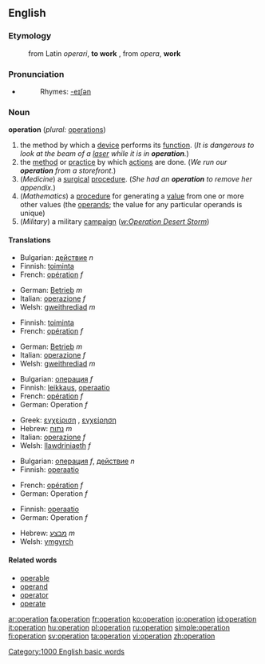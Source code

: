 {{wikipedia}}

==English==

===Etymology===

:from Latin ''operari'', '''to work''' , from ''opera'', '''work'''

===Pronunciation===
*{{audio|en-us-operation.ogg|Audio (US)}}
*:Rhymes: [[Rhymes:English:-eɪʃǝn|-eɪʃǝn]]

===Noun===
'''operation'''  (''plural:'' [[operations]])
# the method by which a [[device]] performs its [[function]].  (''It is dangerous to look at the beam of a [[laser]] while it is in '''operation'''.'')
# the [[method]] or [[practice]] by which [[actions]] are done.  (''We run our '''operation''' from a storefront.'')
# (''Medicine'') a [[surgical]] [[procedure]].  (''She had an '''operation''' to remove her appendix.'')
# (''Mathematics'') a [[procedure]] for generating a [[value]] from one or more other values (the [[operand]]s; the value for any particular operands is unique)
# (''Military'') a military [[campaign]] (''[[w:Operation Desert Storm]]'')

====Translations====
{{trans-top|the method by which a device performs its function}}
*Bulgarian: [[действие]] ''n''
*Finnish: [[toiminta]]
*French: [[opération]] ''f''
{{trans-mid}}
*German: [[Betrieb]] ''m''
*Italian: [[operazione]] ''f''
*Welsh: [[gweithrediad]] ''m''
{{trans-bottom}}

{{trans-top|the method or practice by which actions are done}}
*Finnish: [[toiminta]]
*French: [[opération]] ''f''
{{trans-mid}}
*German: [[Betrieb]] ''m''
*Italian: [[operazione]] ''f''
*Welsh: [[gweithrediad]] ''m''
{{trans-bottom}}

{{trans-top|a surgical procedure}}
*Bulgarian: [[операция]] ''f''
*Finnish: [[leikkaus]], [[operaatio]]
*French: [[opération]] ''f''
*German: Operation ''f''
{{trans-mid}}
*Greek: [[εγχείριση]] {{f}}, [[εγχείρηση]] {{f}}
*Hebrew: [[נתוח]] ''m''
*Italian: [[operazione]] ''f''
*Welsh: [[llawdriniaeth]] ''f''
{{trans-bottom}}

{{trans-top|a procedure for generating a value from one or more other values}}
*Bulgarian: [[операция]] ''f'', [[действие]] ''n''
*Finnish: [[operaatio]]
{{trans-mid}}
*French: [[opération]] ''f''
*German: Operation ''f''
{{trans-bottom}}

{{trans-top|a military campaign}}
*Finnish: [[operaatio]]
*German: Operation ''f''
{{trans-mid}}
*Hebrew: [[מבצע]] ''m''
*Welsh: [[ymgyrch]]
{{trans-bottom}}

====Related words====

*[[operable]]
*[[operand]]
*[[operator]]
*[[operate]]

[[Category:1000 English basic words]]

[[ar:operation]]
[[fa:operation]]
[[fr:operation]]
[[ko:operation]]
[[io:operation]]
[[id:operation]]
[[it:operation]]
[[hu:operation]]
[[pl:operation]]
[[ru:operation]]
[[simple:operation]]
[[fi:operation]]
[[sv:operation]]
[[ta:operation]]
[[vi:operation]]
[[zh:operation]]